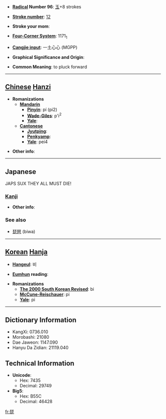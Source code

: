 * '''[[Wiktionary:Chinese radical index| Radical]] Number 96''': [[Wiktionary:Chinese radical index 玉|玉]]+8 strokes

* '''[[Wiktionary:Chinese total strokes index|Stroke number]]''': [[Wiktionary:Chinese total strokes index 12|12]]

* '''Stroke your mom''': 

* '''[[Wiktionary:Chinese four corner index|Four-Corner System]]''': 1171<sub>1</sub>

* '''[[Wiktionary:Chinese Cangjie index|Cangjie input]]''': 一土心心 (MGPP)

* '''Graphical Significance and Origin''': 

* '''Common Meaning''': to pluck forward

----

== [[Chinese]] [[Hanzi]] ==

* '''Romanizations'''
** '''[[Mandarin]]'''
*** '''[[Pinyin]]''': pí (pi2)
*** '''[[Wade-Giles]]''': p'i<sup>2</sup>
*** '''[[Yale]]''': 
** '''[[Cantonese]]'''
*** '''[[Jyutping]]''':
*** '''[[Penkyamp]]''': 
*** '''[[Yale]]''': pei4

* '''Other info''': 

----

==Japanese== JAPS SUX THEY ALL MUST DIE!
===[[Kanji]]===
{{kanji|on readings=[[び]] (bi), [[ひ]] (hi)
|kun readings=
}}

* '''Other info''':  

===See also===
*[[琵琶]] (biwa)

----

== [[Korean]] [[Hanja]] ==

* '''[[Hangeul]]''': 비

* '''[[Eumhun]] reading''': 

* '''Romanizations'''
** '''[[The 2000 South Korean Revised Romanization|The 2000 South Korean Revised]]''': bi
** '''[[McCune-Reischauer]]''': pi
** '''[[Yale]]''': pi

----

== Dictionary Information ==

* KangXi: 0736.010
* Morobashi: 21080
* Dae Jaweon: 1147.090
* Hanyu Da Zidian: 21119.040

== Technical Information ==

* '''Unicode''':
** Hex: 7435
** Decimal: 29749
* '''Big5''':
** Hex: B55C
** Decimal: 46428

[[fr:琵]]